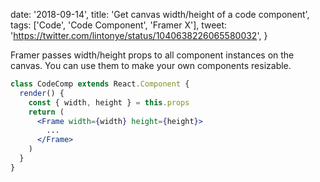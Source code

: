 
  date: '2018-09-14',
  title: 'Get canvas width/height of a code component',
  tags: ['Code', 'Code Component', 'Framer X'],
  tweet: 'https://twitter.com/lintonye/status/1040638226065580032',
}


Framer passes width/height props to all component instances on the canvas. You can use them to make your own components resizable.

```jsx
class CodeComp extends React.Component {
  render() {
    const { width, height } = this.props
    return (
      <Frame width={width} height={height}>
        ...
      </Frame>
    )
  }
}
```
